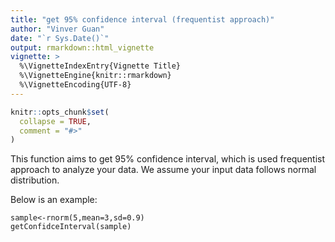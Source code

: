 ```yaml
---
title: "get 95% confidence interval (frequentist approach)"
author: "Vinver Guan"
date: "`r Sys.Date()`"
output: rmarkdown::html_vignette
vignette: >
  %\VignetteIndexEntry{Vignette Title}
  %\VignetteEngine{knitr::rmarkdown}
  %\VignetteEncoding{UTF-8}
---
```


```r
knitr::opts_chunk$set(
  collapse = TRUE,
  comment = "#>"
)
```

This function aims to get 95% confidence interval, which is used frequentist approach to analyze your data. We assume your input data follows normal distribution. 
  
Below is an example:

```
sample<-rnorm(5,mean=3,sd=0.9)
getConfidceInterval(sample)
```
